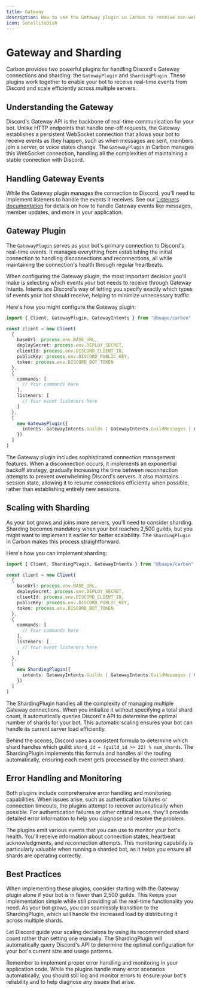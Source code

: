 ```yaml
---
title: Gateway
description: How to use the Gateway plugin in Carbon to receive non-webhook events from Discord.
icon: SatelliteDish
---
```


# Gateway and Sharding

Carbon provides two powerful plugins for handling Discord's Gateway connections and sharding: the `GatewayPlugin` and `ShardingPlugin`. These plugins work together to enable your bot to receive real-time events from Discord and scale efficiently across multiple servers.

## Understanding the Gateway

Discord's Gateway API is the backbone of real-time communication for your bot. Unlike HTTP endpoints that handle one-off requests, the Gateway establishes a persistent WebSocket connection that allows your bot to receive events as they happen, such as when messages are sent, members join a server, or voice states change. The `GatewayPlugin` in Carbon manages this WebSocket connection, handling all the complexities of maintaining a stable connection with Discord.

## Handling Gateway Events

While the Gateway plugin manages the connection to Discord, you'll need to implement listeners to handle the events it receives. See our [Listeners documentation](/classes/listeners) for details on how to handle Gateway events like messages, member updates, and more in your application.

## Gateway Plugin

The `GatewayPlugin` serves as your bot's primary connection to Discord's real-time events. It manages everything from establishing the initial connection to handling disconnections and reconnections, all while maintaining the connection's health through regular heartbeats.

When configuring the Gateway plugin, the most important decision you'll make is selecting which events your bot needs to receive through Gateway Intents. Intents are Discord's way of letting you specify exactly which types of events your bot should receive, helping to minimize unnecessary traffic.

Here's how you might configure the Gateway plugin:

```typescript title="src/index.ts"
import { Client, GatewayPlugin, GatewayIntents } from "@buape/carbon"

const client = new Client(
  {
    baseUrl: process.env.BASE_URL,
    deploySecret: process.env.DEPLOY_SECRET,
    clientId: process.env.DISCORD_CLIENT_ID,
    publicKey: process.env.DISCORD_PUBLIC_KEY,
    token: process.env.DISCORD_BOT_TOKEN
  },
  {
    commands: [
      // Your commands here
    ],
    listeners: [
      // Your event listeners here
    ]
  },
  [
    new GatewayPlugin({
      intents: GatewayIntents.Guilds | GatewayIntents.GuildMessages | GatewayIntents.MessageContent
    })
  ]
)
```

The Gateway plugin includes sophisticated connection management features. When a disconnection occurs, it implements an exponential backoff strategy, gradually increasing the time between reconnection attempts to prevent overwhelming Discord's servers. It also maintains session state, allowing it to resume connections efficiently when possible, rather than establishing entirely new sessions.

## Scaling with Sharding

As your bot grows and joins more servers, you'll need to consider sharding. Sharding becomes mandatory when your bot reaches 2,500 guilds, but you might want to implement it earlier for better scalability. The `ShardingPlugin` in Carbon makes this process straightforward.

Here's how you can implement sharding:

```typescript title="src/index.ts"
import { Client, ShardingPlugin, GatewayIntents } from "@buape/carbon"

const client = new Client(
  {
    baseUrl: process.env.BASE_URL,
    deploySecret: process.env.DEPLOY_SECRET,
    clientId: process.env.DISCORD_CLIENT_ID,
    publicKey: process.env.DISCORD_PUBLIC_KEY,
    token: process.env.DISCORD_BOT_TOKEN
  },
  {
    commands: [
      // Your commands here
    ],
    listeners: [
      // Your event listeners here
    ]
  },
  [
    new ShardingPlugin({
      intents: GatewayIntents.Guilds | GatewayIntents.GuildMessages | GatewayIntents.MessageContent
    })
  ]
)
```

The ShardingPlugin handles all the complexity of managing multiple Gateway connections. When you initialize it without specifying a total shard count, it automatically queries Discord's API to determine the optimal number of shards for your bot. This automatic scaling ensures your bot can handle its current server load efficiently.

Behind the scenes, Discord uses a consistent formula to determine which shard handles which guild: `shard_id = (guild_id >> 22) % num_shards`. The ShardingPlugin implements this formula and handles all the routing automatically, ensuring each event gets processed by the correct shard.

## Error Handling and Monitoring

Both plugins include comprehensive error handling and monitoring capabilities. When issues arise, such as authentication failures or connection timeouts, the plugins attempt to recover automatically when possible. For authentication failures or other critical issues, they'll provide detailed error information to help you diagnose and resolve the problem.

The plugins emit various events that you can use to monitor your bot's health. You'll receive information about connection states, heartbeat acknowledgments, and reconnection attempts. This monitoring capability is particularly valuable when running a sharded bot, as it helps you ensure all shards are operating correctly.

## Best Practices

When implementing these plugins, consider starting with the Gateway plugin alone if your bot is in fewer than 2,500 guilds. This keeps your implementation simple while still providing all the real-time functionality you need. As your bot grows, you can seamlessly transition to the ShardingPlugin, which will handle the increased load by distributing it across multiple shards.

Let Discord guide your scaling decisions by using its recommended shard count rather than setting one manually. The ShardingPlugin will automatically query Discord's API to determine the optimal configuration for your bot's current size and usage patterns.

Remember to implement proper error handling and monitoring in your application code. While the plugins handle many error scenarios automatically, you should still log and monitor errors to ensure your bot's reliability and to help diagnose any issues that arise.